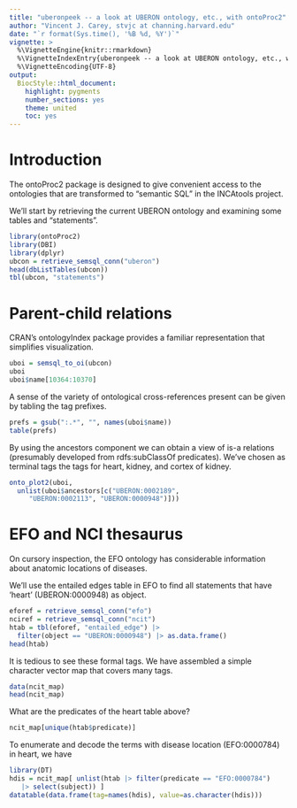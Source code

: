 ```yaml
---
title: "uberonpeek -- a look at UBERON ontology, etc., with ontoProc2"
author: "Vincent J. Carey, stvjc at channing.harvard.edu"
date: "`r format(Sys.time(), '%B %d, %Y')`"
vignette: >
  %\VignetteEngine{knitr::rmarkdown}
  %\VignetteIndexEntry{uberonpeek -- a look at UBERON ontology, etc., with ontoProc2}
  %\VignetteEncoding{UTF-8}
output:
  BiocStyle::html_document:
    highlight: pygments
    number_sections: yes
    theme: united
    toc: yes
---
```


# Introduction

The ontoProc2 package is designed to give convenient
access to the ontologies that are transformed to "semantic
SQL" in the INCAtools project.

We'll start by retrieving the current UBERON ontology and examining
some tables and "statements".

```r
library(ontoProc2)
library(DBI)
library(dplyr)
ubcon = retrieve_semsql_conn("uberon")
head(dbListTables(ubcon))
tbl(ubcon, "statements")
```

# Parent-child relations

CRAN's ontologyIndex package provides a familiar representation that
simplifies visualization.

```r
uboi = semsql_to_oi(ubcon)
uboi
uboi$name[10364:10370]
```

A sense of the variety of ontological cross-references
present can be given by tabling the tag prefixes.
```r
prefs = gsub(":.*", "", names(uboi$name))
table(prefs)
```

By using the ancestors component we can obtain
a view of is-a relations (presumably developed from
rdfs:subClassOf predicates).  We've chosen as
terminal tags the tags for heart, kidney, and cortex of kidney.
```r
onto_plot2(uboi, 
  unlist(uboi$ancestors[c("UBERON:0002189", 
     "UBERON:0002113", "UBERON:0000948")]))
```

# EFO and NCI thesaurus

On cursory inspection, the EFO ontology has
considerable information about anatomic locations of diseases.

We'll use the entailed edges table in EFO to find all statements
that have 'heart' (UBERON:0000948) as object.

```r
eforef = retrieve_semsql_conn("efo")
nciref = retrieve_semsql_conn("ncit")
htab = tbl(eforef, "entailed_edge") |> 
  filter(object == "UBERON:0000948") |> as.data.frame() 
head(htab)
```

It is tedious to see these formal tags.  We have
assembled a simple character vector map that covers
many tags.
```r
data(ncit_map)
head(ncit_map)
```

What are the predicates of the heart table above?
```r
ncit_map[unique(htab$predicate)]
```
To enumerate and decode the terms with disease location (EFO:0000784)
in heart, we have

```r
library(DT)
hdis = ncit_map[ unlist(htab |> filter(predicate == "EFO:0000784") 
   |> select(subject)) ]
datatable(data.frame(tag=names(hdis), value=as.character(hdis)))
```
